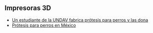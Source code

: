 {{header|1=Informática}}

== Impresoras 3D ==

* [https://www.youtube.com/watch?v=si2iUkXzykU Un estudiante de la UNDAV fabrica prótesis para perros y las dona]
* [https://www.youtube.com/watch?v=jhNSKHLNyII Prótesis para perros en México]

{{ramas del saber}}
{{footer}}
